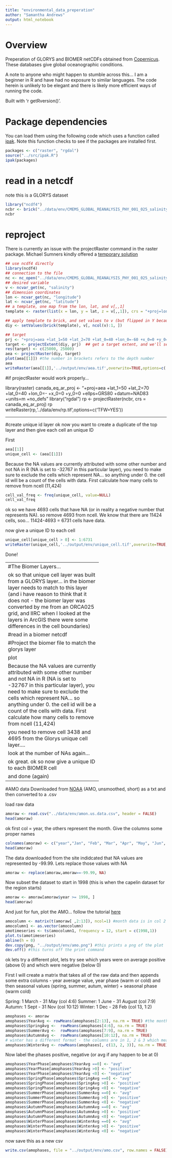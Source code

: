 ```yaml
---
title: "environmental_data_preperation"
author: "Samantha Andrews"
output: html_notebook
---
```


# Overview
Preperation of GLORYS and BIOMER netCDFs obtained from [Copernicus](www.marine.copernicus.eu/services-portfolio/access-to-products/). These databases give global oceanographic conditions.


A note to anyone who might happen to stumble across this... I am a beginner in R and have had no exposure to similar languages. The code herein is unlikely to be elegant and there is likely more efficient ways of running the code.

Built with 'r getRversion()'.

# Package dependencies
You can load them using the following code which uses a function called [ipak](https://gist.github.com/stevenworthington/3178163). 
Note this function checks to see if the packages are installed first.
```r
packages <- c("raster", "rgdal") 
source("../src/ipak.R")
ipak(packages)
```


# read in a netcdf
note this is a GLORYS dataset
```r
library("ncdf4")
ncbr <- brick("../data/env/CMEMS_GLOBAL_REANALYSIS_PHY_001_025_salinity_monthly_mean_1993-01.nclonlat.ncdepthtrim.nc")
ncbr
```

# reproject 
There is currently an issue with the projectRaster command in the raster package. Michael Sumners kindly offered a [temporary solution](https://twitter.com/mdsumner/status/1040500830539935744)
```r
## use ncdf4 directly
library(ncdf4)
## connection to the file
nc <- nc_open("../data/env/CMEMS_GLOBAL_REANALYSIS_PHY_001_025_salinity_monthly_mean_1993-01.nclonlat.ncdepthtrim.nc")
## desired variable 
v <- ncvar_get(nc, "salinity")
## dimension coordinates
lon <- ncvar_get(nc, "longitude")
lat <- ncvar_get(nc, "latitude")
## a template, one map from the lon, lat, and v[,,1]
template <- raster(list(x = lon, y = lat, z = v[,,1]), crs = "+proj=longlat +datum=WGS84 +ellps=WGS84 +towgs84=0,0,0 ")

## apply template to brick, and set values to v (but flipped in Y because that's how raster works - lat is increasing in the NetCDF, so we go upside down)
diy <- setValues(brick(template), v[, ncol(v):1, ])

## target
prj <- "+proj=aea +lat_1=50 +lat_2=70 +lat_0=40 +lon_0=-60 +x_0=0 +y_0=0 +ellps=GRS80 +datum=NAD83 +units=m +no_defs" #note -60 used to be -91. Changed to 'straighten up'.
target <- projectExtent(diy, prj)  ## get a target extent, and we'll set the exact resolution we want
res(target) <- c(25000, 25000)
aea <- projectRaster(diy, target)
plot(aea[[1]]) #the number in brackets refers to the depth number
aea
writeRaster(aea[[1]],'../output/env/aea.tif',overwrite=TRUE,options=c('TFW=YES'))
```


#if projectRaster would work properly...


library(raster)
canada_eq_ar_proj <- "+proj=aea +lat_1=50 +lat_2=70 +lat_0=40 +lon_0=- +x_0=0 +y_0=0 +ellps=GRS80 +datum=NAD83 +units=m +no_defs"
library("rgdal")
rp <- projectRaster(ncbr, crs = canada_eq_ar_proj)
rp
writeRaster(rp,'../data/env/rp.tif',options=c('TFW=YES')) 



----------

#create unique id layer
ok now you want to create a duplicate of the top layer and then give each cell an unique ID

First 
```r
aea[[1]]
unique_cell <- (aea[[1]])
```

Because the NA values are currently attributed with some other number and not NA in R (NA is set to -32767 in this particular layer), you need to make sure to exclude the cells which represent NA... so anything under 0.
the cell id will be a count of the cells with data. First calculate how many cells to remove from ncell (11,424)
```r
cell_val_freq <- freq(unique_cell, value=NULL)
cell_val_freq
```
ok so we have 4693 cells that have NA (or in reality a negative number that represents NA). so remove 4693 from ncell. We know that there are 11424 cells, soo... 11424-4693 = 6731 cells have data.

now give a unique ID to each cell
```r
unique_cell[unique_cell > 0] <- 1:6731 
writeRaster(unique_cell,'../output/env/unique_cell.tif',overwrite=TRUE, options=c('TFW=YES')) #so you can access it again
```

Done!

-----------------------------------------
#The Biomer Layers...

ok so that unique cell layer was built from a GLORYS layer... in the biomer layer needs to match to this layer (and i have reason to think that it does not - the biomer layer was converted by me from an ORCA025 grid, and IIRC when I looked at the layers in ArcGIS there were some differences in the cell boundaries)

#read in a biomer netcdf
```r
library("ncdf4")
biobrick <- brick("../data/env/CMEMS_GLOBAL_REANALYSIS_BIO_001_018_chl_monthly_mean_1998-01.ncwgs.nc_lonlat.ncdepthtrim.nc")
biobrick
```

#Project the biomer file to match the glorys layer
```r
bio_aea <- projectRaster(biobrick, aea) #note this only projects the top layer
bio_aea
writeRaster(bio_aea,'../output/env/bio_aea.tif',overwrite=TRUE, options=c('TFW=YES')) #so you can access it again
```

plot
```r
plot(bio_aea)
```
ok now lets do the same "create unique cell ID" process for the biomer layer as you did for GLORYS. You want to check they match

Because the NA values are currently attributed with some other number and not NA in R (NA is set to -32767 in this particular layer), you need to make sure to exclude the cells which represent NA... so anything under 0.
the cell id will be a count of the cells with data. First calculate how many cells to remove from ncell (11,424) 
```r
bio_unique_cell <- bio_aea
bio_cell_val_freq <- freq(bio_unique_cell, value=NULL)
bio_cell_val_freq
```
ok so we have 4695 cells that have NA. Note that the GLORYS layer has 4693 NA cells....  a quick visual inspection with ArcGIS reveals one cell likes off the coast of the USA south of Nova Scotia (unique cell ID 4840) and one off the north tip of Nova Scotia (unique cell ID 3438)
so remove 4840 from ncell. We know that there are 11424 cells, soo... 11424-4695 = 6729 cells have data.

you need to remove cell 3438 and 4695 from the Glorys unique cell layer....
```r
values(unique_cell)[values(unique_cell) == 3438] = NA
values(unique_cell)[values(unique_cell) == 4840] = NA
```

look at the number of NAs again...
```r
uc_na <- freq(unique_cell,value=NA)
uc_na
```

ok great. ok so now give a unique ID to each BIOMER cell
```r
bio_unique_cell[bio_unique_cell > -1] <- 1:6729 
writeRaster(bio_unique_cell,'../output/env/bio_unique_cell.tif',overwrite=TRUE, options=c('TFW=YES')) #so you can access it again
bio_unique_cell
```
now give a unique ID to the GLORYS layer with the cells removed...
```r
glo_unique_cell <- unique_cell
glo_unique_cell[glo_unique_cell > -1] <- 1:6729 
writeRaster(glo_unique_cell,'../output/env/glo_unique_cell.tif',overwrite=TRUE, options=c('TFW=YES')) #so you can access it again
bio_unique_cell
```

and done (again)


-------------------------------------------

#AMO data 
Downloaded from [NOAA](https://www.esrl.noaa.gov/psd/data/timeseries/AMO/) (AMO, unsmoothed, short) as a txt and then converted to a .csv

load raw data
```r
amoraw <- read.csv("../data/env/amon.us.data.csv", header = FALSE) 
head(amoraw)
```
ok first col = year, the others represent the month. Give the columns some proper names
```r
colnames(amoraw) <- c("year","Jan", "Feb", "Mar", "Apr", "May", "Jun", "Jul", "Aug", "Sep", "Oct", "Nov", "Dec")
head(amoraw)
```

The data downloaded from the site indidcated that NA values are represented by -99.99. Lets replace those values with NA 
```r
amoraw <- replace(amoraw,amoraw==-99.99, NA)
```

Now subset the dataset to start in 1998 (this is when the capelin dataset for the region starts)
```r
amoraw <- amoraw[amoraw$year >= 1998, ]
head(amoraw)
```

And just for fun, plot the AMO... follow the tutorial [here](http://www.stat.pitt.edu/stoffer/tsa4/R_toot.htm)
```r
amocolumn <- matrix(t(amoraw[ ,2:13]), ncol=1) #month data is in col 2 - 13
amocolumn1 <- as.vector(amocolumn)
amotimeseries <- ts(amocolumn1, frequency = 12, start = c(1998,1))
plot.ts(amotimeseries)
abline(h = 0)
dev.copy(png, "../output/env/amo.png") #this prints a png of the plot
dev.off() #this turns off the print command
```

ok lets try a different plot, lets try see which years were on average positive (above 0) and which were negative (below 0)

First I will create a matrix that takes all of the raw data and then appends some extra columns - year average value, year phase (warm or cold) and then seasonal values (spring, summer, autum, winter) + seasonal phase (warm cold)

Spring:	1 March - 31 May (col 4:6) Summer: 1 June - 31 August (col 7:9) Autumn: 1 Sept - 31 Nov (col 10:12) Winter: 1 Dec - 28 Feb (col 13, 1:2)
```r
amophases <- amoraw 
amophases$YearAvg <- rowMeans(amophases[2:13], na.rm = TRUE) #the month data is in col 2-13
amophases$SpringAvg <-  rowMeans(amophases[4:6], na.rm = TRUE)
amophases$SummerAvg <-  rowMeans(amophases[7:9], na.rm = TRUE)
amophases$AutumnAvg <-  rowMeans(amophases[10:12], na.rm = TRUE)
# winter has a different format - the columns are in 1, 2 & 3 which means the rowmeans function needs a bit of tweaking
amophases$WinterAvg <- rowMeans(amophases[, c(13, 2, 3)], na.rm = TRUE) #selects just cols 12, 2, & 3
```

Now label the phases positive, negative (or avg if any happen to be at 0)
```r
amophases$YearPhase[amophases$YearAvg ==0] <- "avg"
amophases$YearPhase[amophases$YearAvg >0] <- "positive"
amophases$YearPhase[amophases$YearAvg <0] <- "negative"
amophases$SpringPhase[amophases$SpringAvg ==0] <- "avg"
amophases$SpringPhase[amophases$SpringAvg >0] <- "positive"
amophases$SpringPhase[amophases$SpringAvg <0] <- "negative"
amophases$SummerPhase[amophases$SummerAvg ==0] <- "avg"
amophases$SummerPhase[amophases$SummerAvg >0] <- "positive"
amophases$SummerPhase[amophases$SummerAvg <0] <- "negative"
amophases$AutumnPhase[amophases$AutumnAvg ==0] <- "avg"
amophases$AutumnPhase[amophases$AutumnAvg >0] <- "positive"
amophases$AutumnPhase[amophases$AutumnAvg <0] <- "negative"
amophases$WinterPhase[amophases$WinterAvg ==0] <- "avg"
amophases$WinterPhase[amophases$WinterAvg >0] <- "positive"
amophases$WinterPhase[amophases$WinterAvg <0] <- "negative"
```

now save this as a new csv
```r
write.csv(amophases, file = "../output/env/amo.csv", row.names = FALSE)
```


